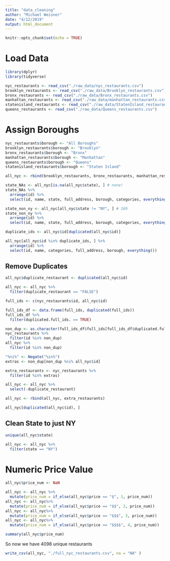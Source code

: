 ```yaml
---
title: "data_cleaning"
author: "Michael Weisner"
date: "4/12/2019"
output: html_document
---
```


```r
knitr::opts_chunk$set(echo = TRUE)
```

# Load Data
```r
library(dplyr)
library(tidyverse)

nyc_restaurants <- read_csv("./raw_data/nyc_restaurants.csv")
brooklyn_restaurants <- read_csv("./raw_data/Brooklyn_restaurants.csv")
bronx_restaurants <- read_csv("./raw_data/Bronx_restaurants.csv")
manhattan_restaurants <- read_csv("./raw_data/manhattan_restaurants.csv")
statenisland_restaurants <- read_csv("./raw_data/StatenIsland_restaurants.csv")
queens_restaurants <- read_csv("./raw_data/Queens_restaurants.csv")
```

# Assign Boroughs
```r
nyc_restaurants$borough <- "All Boroughs"
brooklyn_restaurants$borough <- "Brooklyn"
bronx_restaurants$borough <- "Bronx"
manhattan_restaurants$borough <- "Manhattan"
queens_restaurants$borough <- "Queens"
statenisland_restaurants$borough <- "Staten Island"
```


```r
all_nyc <- rbind(brooklyn_restaurants, bronx_restaurants, manhattan_restaurants, queens_restaurants,statenisland_restaurants)
```

```r
state_NAs <- all_nyc[is.na(all_nyc$state), ] # none!
state_NAs %>%
  arrange(id) %>%
  select(id, name, state, full_address, borough, categories, everything())

state_non_ny <- all_nyc[all_nyc$state != "NY", ] # 169
state_non_ny %>%
  arrange(id) %>%
  select(id, name, state, full_address, borough, categories, everything())

duplicate_ids <- all_nyc$id[duplicated(all_nyc$id)]

all_nyc[all_nyc$id %in% duplicate_ids, ] %>%
  arrange(id) %>%
  select(id, name, categories, full_address, borough, everything())
```
## Remove Duplicates

```r
all_nyc$duplicate_restaurant <- duplicated(all_nyc$id)

all_nyc <- all_nyc %>%
  filter(duplicate_restaurant == "FALSE")

```

```r
full_ids <- c(nyc_restaurants$id, all_nyc$id)

full_ids_df <- data.frame(full_ids, duplicated(full_ids))
full_ids_df %>%
  filter(duplicated.full_ids. == TRUE)

non_dup <- as.character(full_ids_df$full_ids[full_ids_df$duplicated.full_ids. == FALSE])
nyc_restaurants %>%
  filter(id %in% non_dup)
all_nyc %>%
  filter(id %in% non_dup)
```

```r
"%ni%" <- Negate("%in%")
extras <- non_dup[non_dup %ni% all_nyc$id]

extra_restaurants <- nyc_restaurants %>%
  filter(id %in% extras)

all_nyc <- all_nyc %>%
  select(-duplicate_restaurant)

all_nyc <- rbind(all_nyc, extra_restaurants)

all_nyc[duplicated(all_nyc$id), ]
```

## Clean State to just NY
```r
unique(all_nyc$state)

all_nyc <- all_nyc %>%
  filter(state == "NY")
```

# Numeric Price Value
```r
all_nyc$price_num <- NaN

all_nyc <- all_nyc %>%
  mutate(price_num = if_else(all_nyc$price == "$", 1, price_num)) 
all_nyc <- all_nyc%>%
  mutate(price_num = if_else(all_nyc$price == "$$", 2, price_num))
all_nyc <- all_nyc%>%
  mutate(price_num = if_else(all_nyc$price == "$$$", 3, price_num))
all_nyc <- all_nyc%>%
  mutate(price_num = if_else(all_nyc$price == "$$$$", 4, price_num))

summary(all_nyc$price_num)
```


So now we have 4098 unique restaurants

```r
write_csv(all_nyc, "./full_nyc_restaurants.csv", na = "NA" )
```






